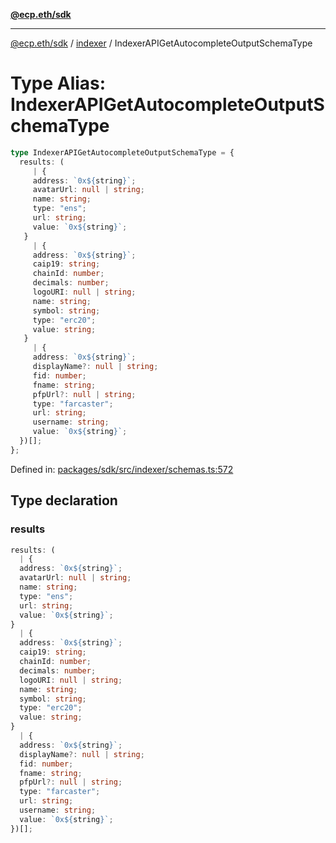 [**@ecp.eth/sdk**](../../index.mdx)

***

[@ecp.eth/sdk](/sdk-reference/index.mdx) / [indexer](/sdk-reference/indexer/index.mdx) / IndexerAPIGetAutocompleteOutputSchemaType

# Type Alias: IndexerAPIGetAutocompleteOutputSchemaType

```ts
type IndexerAPIGetAutocompleteOutputSchemaType = {
  results: (
     | {
     address: `0x${string}`;
     avatarUrl: null | string;
     name: string;
     type: "ens";
     url: string;
     value: `0x${string}`;
   }
     | {
     address: `0x${string}`;
     caip19: string;
     chainId: number;
     decimals: number;
     logoURI: null | string;
     name: string;
     symbol: string;
     type: "erc20";
     value: string;
   }
     | {
     address: `0x${string}`;
     displayName?: null | string;
     fid: number;
     fname: string;
     pfpUrl?: null | string;
     type: "farcaster";
     url: string;
     username: string;
     value: `0x${string}`;
  })[];
};
```

Defined in: [packages/sdk/src/indexer/schemas.ts:572](https://github.com/ecp-eth/comments-monorepo/blob/main/packages/sdk/src/indexer/schemas.ts#L572)

## Type declaration

### results

```ts
results: (
  | {
  address: `0x${string}`;
  avatarUrl: null | string;
  name: string;
  type: "ens";
  url: string;
  value: `0x${string}`;
}
  | {
  address: `0x${string}`;
  caip19: string;
  chainId: number;
  decimals: number;
  logoURI: null | string;
  name: string;
  symbol: string;
  type: "erc20";
  value: string;
}
  | {
  address: `0x${string}`;
  displayName?: null | string;
  fid: number;
  fname: string;
  pfpUrl?: null | string;
  type: "farcaster";
  url: string;
  username: string;
  value: `0x${string}`;
})[];
```
